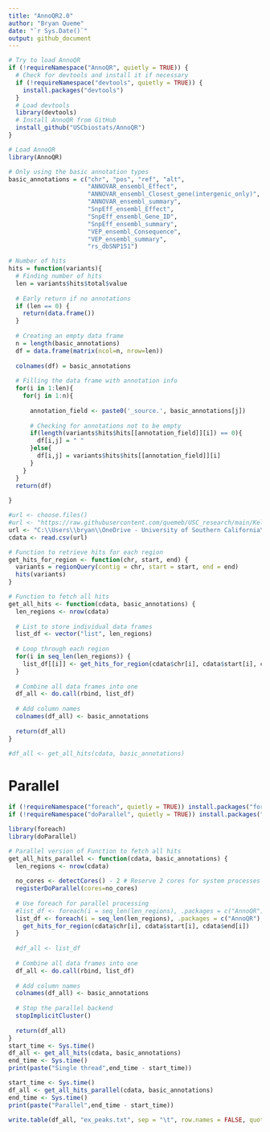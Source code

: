```yaml
---
title: "AnnoQR2.0"
author: "Bryan Queme"
date: "`r Sys.Date()`"
output: github_document
---
```


```r
# Try to load AnnoQR
if (!requireNamespace("AnnoQR", quietly = TRUE)) {
  # Check for devtools and install it if necessary
  if (!requireNamespace("devtools", quietly = TRUE)) {
    install.packages("devtools")
  }
  # Load devtools
  library(devtools)
  # Install AnnoQR from GitHub
  install_github("USCbiostats/AnnoQR")
}

# Load AnnoQR
library(AnnoQR)

```

```r
# Only using the basic annotation types
basic_annotations = c("chr", "pos", "ref", "alt",
                      "ANNOVAR_ensembl_Effect",
                      "ANNOVAR_ensembl_Closest_gene(intergenic_only)",
                      "ANNOVAR_ensembl_summary",
                      "SnpEff_ensembl_Effect",
                      "SnpEff_ensembl_Gene_ID",
                      "SnpEff_ensembl_summary",
                      "VEP_ensembl_Consequence",
                      "VEP_ensembl_summary",
                      "rs_dbSNP151")
```


```r

# Number of hits
hits = function(variants){
  # Finding number of hits
  len = variants$hits$total$value
  
  # Early return if no annotations
  if (len == 0) {
    return(data.frame())
  }
  
  # Creating an empty data frame
  n = length(basic_annotations)
  df = data.frame(matrix(ncol=n, nrow=len))
  
  colnames(df) = basic_annotations
  
  # Filling the data frame with annotation info
  for(i in 1:len){
    for(j in 1:n){
      
      annotation_field <- paste0('_source.', basic_annotations[j])
    
      # Checking for annotations not to be empty
      if(length(variants$hits$hits[[annotation_field]][i]) == 0){
        df[i,j] = " "
      }else{
        df[i,j] = variants$hits$hits[[annotation_field]][i]
      }
    }
  }
  return(df)
  
}

```

```r
#url <- choose.files()
#url <- "https://raw.githubusercontent.com/quemeb/USC_research/main/Kelly/ex_peaks_example.csv"
url <- "C:\\Users\\bryan\\OneDrive - University of Southern California\\Research\\Huaiyu Mi\\AnnoQ\\Kelly's\\ex_peaks.csv"
cdata <- read.csv(url)

```

```r

# Function to retrieve hits for each region
get_hits_for_region <- function(chr, start, end) {
  variants = regionQuery(contig = chr, start = start, end = end)
  hits(variants)
}

# Function to fetch all hits
get_all_hits <- function(cdata, basic_annotations) {
  len_regions <- nrow(cdata)
  
  # List to store individual data frames
  list_df <- vector("list", len_regions)
  
  # Loop through each region
  for(i in seq_len(len_regions)) {
    list_df[[i]] <- get_hits_for_region(cdata$chr[i], cdata$start[i], cdata$end[i])
  }
  
  # Combine all data frames into one
  df_all <- do.call(rbind, list_df)
  
  # Add column names
  colnames(df_all) <- basic_annotations
  
  return(df_all)
}

#df_all <- get_all_hits(cdata, basic_annotations)


```

# Parallel
```r
if (!requireNamespace("foreach", quietly = TRUE)) install.packages("foreach")
if (!requireNamespace("doParallel", quietly = TRUE)) install.packages("doParallel")

library(foreach)
library(doParallel)

# Parallel version of Function to fetch all hits
get_all_hits_parallel <- function(cdata, basic_annotations) {
  len_regions <- nrow(cdata)
  
  no_cores <- detectCores() - 2 # Reserve 2 cores for system processes
  registerDoParallel(cores=no_cores)
  
  # Use foreach for parallel processing
  #list_df <- foreach(i = seq_len(len_regions), .packages = c("AnnoQR"), .combine='rbind') %dopar% {
  list_df <- foreach(i = seq_len(len_regions), .packages = c("AnnoQR"), .export = c("get_hits_for_region", "hits", "basic_annotations")) %dopar% {
    get_hits_for_region(cdata$chr[i], cdata$start[i], cdata$end[i])
  }
  
  #df_all <- list_df
  
  # Combine all data frames into one
  df_all <- do.call(rbind, list_df)
  
  # Add column names
  colnames(df_all) <- basic_annotations
  
  # Stop the parallel backend
  stopImplicitCluster()
  
  return(df_all)
}
start_time <- Sys.time()
df_all <- get_all_hits(cdata, basic_annotations)
end_time <- Sys.time()
print(paste("Single thread",end_time - start_time))

start_time <- Sys.time()
df_all <- get_all_hits_parallel(cdata, basic_annotations)
end_time <- Sys.time()
print(paste("Parallel",end_time - start_time))
```


```r

write.table(df_all, "ex_peaks.txt", sep = "\t", row.names = FALSE, quote = FALSE)

```



